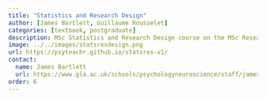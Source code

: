 ```yaml
---
title: "Statistics and Research Design"
author: [James Bartlett, Guillaume Rousselet]
categories: [textbook, postgraduate]
description: MSc Statistics and Research Design course on the MSc Research Methods in Psychological Science programme. The course covers three topics: regression modelling, bootstrapping, and an introduction to Bayesian statistics.
image: ../../images/statsresdesign.png
url: https://psyteachr.github.io/statsres-v1/
contact: 
  name: James Bartlett
  url: https://www.gla.ac.uk/schools/psychologyneuroscience/staff/jamesbartlett/
order: 6
---
```

